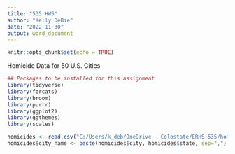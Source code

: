 ```yaml
---
title: "535 HW5"
author: "Kelly DeBie"
date: "2022-11-30"
output: word_document
---
```


```r
knitr::opts_chunk$set(echo = TRUE)
```

Homicide Data for 50 U.S. Cities

```r
## Packages to be installed for this assignment  
library(tidyverse)
library(forcats)  
library(broom)  
library(purrr)  
library(ggplot2)
library(ggthemes) 
library(scales)
```
```r
homicides <- read.csv("C:/Users/k_deb/OneDrive - Colostate/ERHS 535/homicide-data.csv")  
homicides$city_name <- paste(homicides$city, homicides$state, sep=",")  

```
